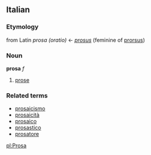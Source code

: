 ==Italian==
===Etymology===
from Latin ''prosa (oratio)'' &larr; ''[[prosus]]'' (feminine of [[prorsus]])
===Noun===
'''prosa''' ''f''

# [[prose]]

===Related terms===
*[[prosaicismo]]
*[[prosaicità]]
*[[prosaico]]
*[[prosastico]]
*[[prosatore]]

[[pl:Prosa]]